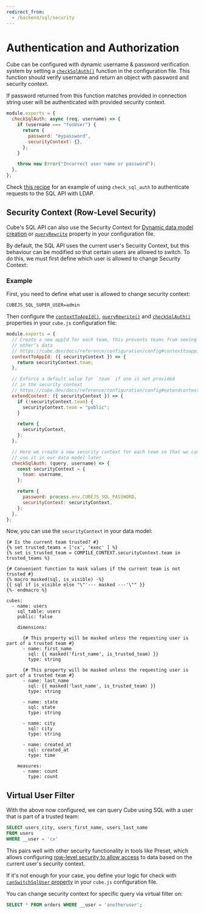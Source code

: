 ```yaml
---
redirect_from:
  - /backend/sql/security
---
```


# Authentication and Authorization

Cube can be configured with dynamic username & password verification system by
setting a [`checkSqlAuth()`][ref-config-check-sql-auth] function in the
configuration file. This function should verify username and return
an object with password and security context.

If password returned from this function matches provided in connection string
user will be authenticated with provided security context.

```javascript
module.exports = {
  checkSqlAuth: async (req, username) => {
    if (username === "fooUser") {
      return {
        password: "mypassword",
        securityContext: {},
      };
    }

    throw new Error("Incorrect user name or password");
  },
};
```

Check [this recipe](/guides/recipes/auth/sql-api-ldap) for an example of
using `check_sql_auth` to authenticate requests to the SQL API with LDAP.

## Security Context (Row-Level Security)

Cube's SQL API can also use the Security Context for [Dynamic data model
creation][ref-dynamic-schemas] or [`queryRewrite`][ref-config-queryrewrite]
property in your configuration file.

By default, the SQL API uses the current user's Security Context, but this
behaviour can be modified so that certain users are allowed to switch. To do
this, we must first define which user is allowed to change Security Context:

### Example

First, you need to define what user is allowed to change security context:

```dotenv
CUBEJS_SQL_SUPER_USER=admin
```

Then configure the [`contextToAppId()`][ref-config-ctx-to-app-id],
[`queryRewrite()`][ref-config-queryrewrite] and
[`checkSqlAuth()`][ref-config-check-sql-auth] properties in your `cube.js`
configuration file:

```javascript filename="cube.js"
module.exports = {
  // Create a new appId for each team, this prevents teams from seeing each
  // other's data
  // https://cube.dev/docs/reference/configuration/config#contexttoappid
  contextToAppId: ({ securityContext }) => {
    return securityContext.team;
  },

  // Enforce a default value for `team` if one is not provided
  // in the security context
  // https://cube.dev/docs/reference/configuration/config#extendcontext
  extendContext: ({ securityContext }) => {
    if (!securityContext.team) {
      securityContext.team = "public";
    }

    return {
      securityContext,
    };
  },

  // Here we create a new security context for each team so that we can
  // use it in our data model later
  checkSqlAuth: (query, username) => {
    const securityContext = {
      team: username,
    };

    return {
      password: process.env.CUBEJS_SQL_PASSWORD,
      securityContext: securityContext,
    };
  },
};
```

Now, you can use the `securityContext` in your data model:

```twig filename="model/cubes/users.yml"
{# Is the current team trusted? #}
{% set trusted_teams = ['cx', 'exec' ] %}
{% set is_trusted_team = COMPILE_CONTEXT.securityContext.team in trusted_teams %}

{# Convenient function to mask values if the current team is not trusted #}
{% macro masked(sql, is_visible) -%}
{{ sql if is_visible else "\"'--- masked ---'\"" }}
{%- endmacro %}

cubes:
  - name: users
    sql_table: users
    public: false

    dimensions:

      {# This property will be masked unless the requesting user is part of a trusted team #}
      - name: first_name
        sql: {{ masked('first_name', is_trusted_team) }}
        type: string

      {# This property will be masked unless the requesting user is part of a trusted team #}
      - name: last_name
        sql: {{ masked('last_name', is_trusted_team) }}
        type: string

      - name: state
        sql: state
        type: string

      - name: city
        sql: city
        type: string

      - name: created_at
        sql: created_at
        type: time

    measures:
      - name: count
        type: count

```

## Virtual User Filter

With the above now configured, we can query Cube using SQL with a user that is
part of a trusted team:

```sql
SELECT users_city, users_first_name, users_last_name
FROM users
WHERE __user = 'cx'
```

This pairs well with other security functionality in tools like Preset, which
allows configuring [row-level security to allow
access][preset-docs-rls-inclusive] to data based on the current user's security
context.

If it's not enough for your case, you define your logic for check with
[`canSwitchSqlUser` property][ref-config-can-switch-sql-user] in your `cube.js`
configuration file.

You can change security context for specific query via virtual filter on:

```sql
SELECT * FROM orders WHERE __user = 'anotheruser';
```

[preset-docs-rls-inclusive]:
  https://docs.preset.io/docs/row-level-security-rls#define-inclusive-regular-rls-filter
[ref-config-can-switch-sql-user]:
  /reference/configuration/config#canswitchsqluser
[ref-config-check-sql-auth]: /reference/configuration/config#checksqlauth
[ref-config-ctx-to-app-id]: /reference/configuration/config#contexttoappid
[ref-config-queryrewrite]: /reference/configuration/config#queryrewrite
[ref-dynamic-schemas]: /product/data-modeling/dynamic
[ref-config-js]: /reference/configuration/config
